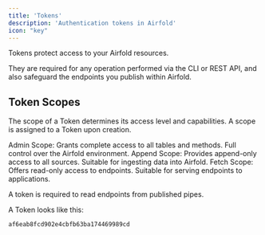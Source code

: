 ```yaml
---
title: 'Tokens'
description: 'Authentication tokens in Airfold'
icon: "key"
---
```


Tokens protect access to your Airfold resources.

They are required for any operation performed via the CLI or REST API, and also safeguard the endpoints you publish within Airfold.

## Token Scopes
The scope of a Token determines its access level and capabilities. A scope is assigned to a Token upon creation.

Admin Scope: Grants complete access to all tables and methods. Full control over the Airfold environment.
Append Scope: Provides append-only access to all sources. Suitable for ingesting data into Airfold.
Fetch Scope: Offers read-only access to endpoints. Suitable for serving endpoints to applications.

A token is required to read endpoints from published pipes.

A Token looks like this:
```
af6eab8fcd902e4cbfb63ba174469989cd
```

